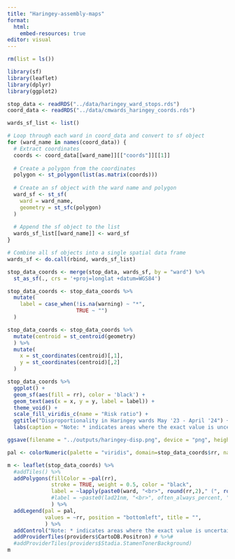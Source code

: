```yaml
---
title: "Haringey-assembly-maps"
format: 
  html:
    embed-resources: true
editor: visual
---
```


```r
rm(list = ls())

```

```r
library(sf)
library(leaflet)
library(dplyr)
library(ggplot2)
```

```r
stop_data <- readRDS("../data/haringey_ward_stops.rds")
coord_data <- readRDS("../data/cmwards_haringey_coords.rds")
```

```r
wards_sf_list <- list()

# Loop through each ward in coord_data and convert to sf object
for (ward_name in names(coord_data)) {
  # Extract coordinates
  coords <- coord_data[[ward_name]][["coords"]][[1]]
  
  # Create a polygon from the coordinates
  polygon <- st_polygon(list(as.matrix(coords)))
  
  # Create an sf object with the ward name and polygon
  ward_sf <- st_sf(
    ward = ward_name,
    geometry = st_sfc(polygon)
  )
  
  # Append the sf object to the list
  wards_sf_list[[ward_name]] <- ward_sf
}

# Combine all sf objects into a single spatial data frame
wards_sf <- do.call(rbind, wards_sf_list)
```

```r
stop_data_coords <- merge(stop_data, wards_sf, by = "ward") %>%
  st_as_sf(., crs = '+proj=longlat +datum=WGS84')
```

```r

stop_data_coords <- stop_data_coords %>%
  mutate(
    label = case_when(!is.na(warning) ~ "*",
                      TRUE ~ "")
  )

stop_data_coords <- stop_data_coords %>%
  mutate(centroid = st_centroid(geometry)
  ) %>%
  mutate(
    x = st_coordinates(centroid)[,1],
    y = st_coordinates(centroid)[,2]
  )

stop_data_coords %>%
  ggplot() + 
  geom_sf(aes(fill = rr), color = 'black') +
  geom_text(aes(x = x, y = y, label = label)) +
  theme_void() +
  scale_fill_viridis_c(name = "Risk ratio") +
  ggtitle("Disproportionality in Haringey wards May '23 - April '24") +
  labs(caption = "Note: * indicates areas where the exact value is uncertain")

ggsave(filename = "../outputs/haringey-disp.png", device = "png", height=7, width=10, bg="white", dpi=700)
```

```r

pal <- colorNumeric(palette = "viridis", domain=stop_data_coords$rr, na.color="grey")

m <- leaflet(stop_data_coords) %>%
  #addTiles() %>%
  addPolygons(fillColor = ~pal(rr),
              stroke = TRUE, weight = 0.5, color = "black",
              label = ~lapply(paste0(ward, "<br>", round(rr,2)," (", round(rr_ci_low,2), "-", round(rr_ci_upp,2), ")", label), htmltools::HTML),
              #label = ~paste0(lad21nm, "<br>", often_always_percent, "%"),
              ) %>%
  addLegend(pal = pal, 
            values = ~rr, position = "bottomleft", title = "",
            ) %>%
  addControl("Note: * indicates areas where the exact value is uncertain",position = "bottomright") %>%
  addProviderTiles(providers$CartoDB.Positron) # %>%#
  #addProviderTiles(providers$Stadia.StamenTonerBackground)
m
```
